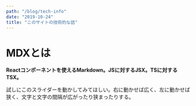 ---
path: "/blog/tech-info"
date: "2019-10-24"
title: "このサイトの技術的な話"
---

# MDXとは

__Reactコンポーネントを使えるMarkdown。JSに対するJSX。TSに対するTSX。__

<Slider/>

試しにこのスライダーを動かしてみてほしい。右に動かせば広く、左に動かせば狭く、文字と文字の間隔が広がったり狭まったりする。